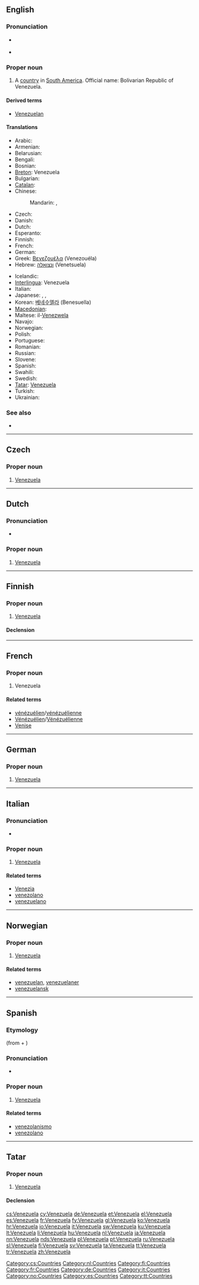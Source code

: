 ==English==
{{wikipedia}}

===Pronunciation===
* {{a|UK|US}} {{IPA|/ˌvɛn.ɪˈzweɪ.lə/|/ˌvɛn.ɛzˈweɪ.lə/|/ˌvɛn.əˈzweɪ.lə/}}
* {{audio|en-us-Venezuela.ogg|Audio (US)}}

===Proper noun===
{{en-proper noun}}

# A [[country]] in [[South America]]. Official name: Bolivarian Republic of Venezuela.

====Derived terms====
* [[Venezuelan]]

====Translations====
{{trans-top|country}}
* Arabic: {{t|ar|فنزويلا|f|tr=finziwílla}}
* Armenian: {{t-|hy|Վենեսուելա|tr=Venesuela}}
* Belarusian: {{t-|be|Венесуэла|f|tr=Venesuéla|xs=Belarusian}}
* Bengali: {{t-|bn|ভেনেজুয়েলা}}
* Bosnian: {{t-|bs|Venecuela|f}}
* [[Breton]]: Venezuela
* Bulgarian: {{t+|bg|Венецуела|f|tr=Venecuela}}
* [[Catalan]]: {{t|ca|Veneçuela|f}}
* Chinese:
*: Mandarin: {{t-|cmn|委內瑞拉|sc=Hani}},  {{t-|cmn|委内瑞拉|tr=Wěinèiruìlā|sc=Hani}}
* Czech: {{t+|cs|Venezuela|f}}
* Danish: {{t-|da|Venezuela}}
* Dutch: {{t+|nl|Venezuela}}
* Esperanto: {{t-|eo|Venezuelo|xs=Esperanto}}
* Finnish: {{t+|fi|Venezuela}}
* French: {{t+|fr|Venezuela|m}}
* German: {{t+|de|Venezuela|n}}
* Greek: [[Βενεζουέλα]] (Venezouéla) {{f}}
* Hebrew: [[ונצואלה]] (Venetsuela) {{f}}
{{trans-mid}}
* Icelandic: {{t+|is|Venesúela}}
* [[Interlingua]]: Venezuela
* Italian: {{t+|it|Venezuela|m}}
* Japanese: {{t+|ja|ベネズエラ|tr=Benezuera}},  {{t|ja|ベネスエラ|tr=Benesuela}},  {{t|ja|ヴェネズエラ|tr=Venezuera}}
* Korean: [[베네수엘라]] (Benesuella)
* [[Macedonian]]: {{t+|mk|Венецуела|f|tr=Venecuéla}}
* Maltese: il-[[Venezwela]]
* Navajo: {{tø|nv|Benezoʼééla}}
* Norwegian: {{t-|no|Venezuela}}
* Polish: {{t+|pl|Wenezuela|f}}
* Portuguese: {{t+|pt|Venezuela|f}}
* Romanian: {{t-|ro|Venezuela|f}}
* Russian: {{t+|ru|Венесуэла|f|tr=Venesuéla}}
* Slovene: {{t+|sl|Venezuela|f}}
* Spanish: {{t+|es|Venezuela|f}}
* Swahili: {{t|sw|Venezuela}}
* Swedish: {{t+|sv|Venezuela}}
* [[Tatar]]: [[#Tatar|Venezuela]]
* Turkish: {{t+|tr|Venezuela}}
* Ukrainian: {{t|uk|Венесуела|f|tr=Venesuéla|xs=Ukrainian}}
{{trans-bottom}}

===See also===
* {{list|en|countries of South America}}

----

==Czech==

===Proper noun===
{{cs-proper noun|g=f}}

# [[#English|Venezuela]]

[[Category:cs:Countries]]

----

==Dutch==

===Pronunciation===
* {{a|NL}} {{audio|Nl-Venezuela.ogg|audio}}

===Proper noun===
{{infl|nl|proper noun|g=n}}

# [[#English|Venezuela]]

[[Category:nl:Countries]]

----

==Finnish==
{{wikipedia|lang=fi}}

===Proper noun===
{{infl|fi|proper noun}}

# [[#English|Venezuela]]

====Declension====
{{fi-decl-kala|Venezuel|nopl=1}}

[[Category:fi:Countries]]

----

==French==

===Proper noun===
{{fr-proper noun|m}}

# Venezuela

====Related terms====
* [[vénézuélien]]/[[vénézuélienne]]
* [[Vénézuélien]]/[[Vénézuélienne]]
* [[Venise]]

[[Category:fr:Countries]]

----

==German==
{{wikipedia|lang=de}}

===Proper noun===
{{infl|de|proper noun|g=n}}

# [[#English|Venezuela]]

[[Category:de:Countries]]

----

==Italian==
{{wikipedia|lang=it}}

===Pronunciation===
* {{SAMPA|/vened"dzwela/|lang=it}}

===Proper noun===
{{it-proper noun|g=m}}

# [[#English|Venezuela]]

====Related terms====
* [[Venezia]]
* [[venezolano]]
* [[venezuelano]]

[[Category:it:Countries]]

----

==Norwegian==

===Proper noun===
{{infl|no|proper noun}}

# [[#English|Venezuela]]

====Related terms====
* [[venezuelan]], [[venezuelaner]]
* [[venezuelansk]]

[[Category:no:Countries]]

----

==Spanish==
{{wikipedia|lang=es}}

===Etymology===
{{etyl|osp|es}} {{term|Veneçuela|lang=osp}} (from {{term|Venecia||Venice|lang=osp}} + {{term|-uela||diminutive suffix|lang=osp}})

===Pronunciation===
* {{audio|Es-Venezuela.ogg|audio}}

===Proper noun===
{{es-proper noun|f}}

# [[#English|Venezuela]]

====Related terms====
* [[venezolanismo]]
* [[venezolano]]

[[Category:es:Countries]]

----

==Tatar==

===Proper noun===
{{tt-pos|proper noun|l}}

# [[Venezuela#English|Venezuela]]

====Declension====
{{tt-latin-noun|nıñ|ga|nı|da|dan}}

[[Category:tt:Countries]]

[[cs:Venezuela]]
[[cy:Venezuela]]
[[de:Venezuela]]
[[et:Venezuela]]
[[el:Venezuela]]
[[es:Venezuela]]
[[fr:Venezuela]]
[[fy:Venezuela]]
[[gl:Venezuela]]
[[ko:Venezuela]]
[[hr:Venezuela]]
[[io:Venezuela]]
[[it:Venezuela]]
[[sw:Venezuela]]
[[ku:Venezuela]]
[[lt:Venezuela]]
[[li:Venezuela]]
[[hu:Venezuela]]
[[nl:Venezuela]]
[[ja:Venezuela]]
[[nn:Venezuela]]
[[nds:Venezuela]]
[[pl:Venezuela]]
[[pt:Venezuela]]
[[ru:Venezuela]]
[[sl:Venezuela]]
[[fi:Venezuela]]
[[sv:Venezuela]]
[[ta:Venezuela]]
[[tt:Venezuela]]
[[tr:Venezuela]]
[[zh:Venezuela]]